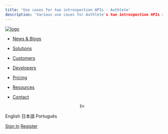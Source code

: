 ```yaml
---
title: 'Use cases for two introspection APIs - Authlete'
description: 'Various use cases for Authlete's two introspection APIs including the /auth/introspection and /auth/introspection/standard APIs are discussed in this article.'
---
```


[![logo](http://localhost:1313/img/authlete_logo.png)](http://localhost:1313/)

- [News & Blogs](http://localhost:1313/news)
- [Solutions](http://localhost:1313/solutions)
- [Customers](http://localhost:1313/customers)
- [Developers](http://localhost:1313/developers)
- [Pricing](http://localhost:1313/pricing)
- [Resources](http://localhost:1313/resources)
- [Contact](http://localhost:1313/contact)

                                    En 

English
日本語
Português

[Sign In](https://console.authlete.com)
[Register](https://console.authlete.com/register)
